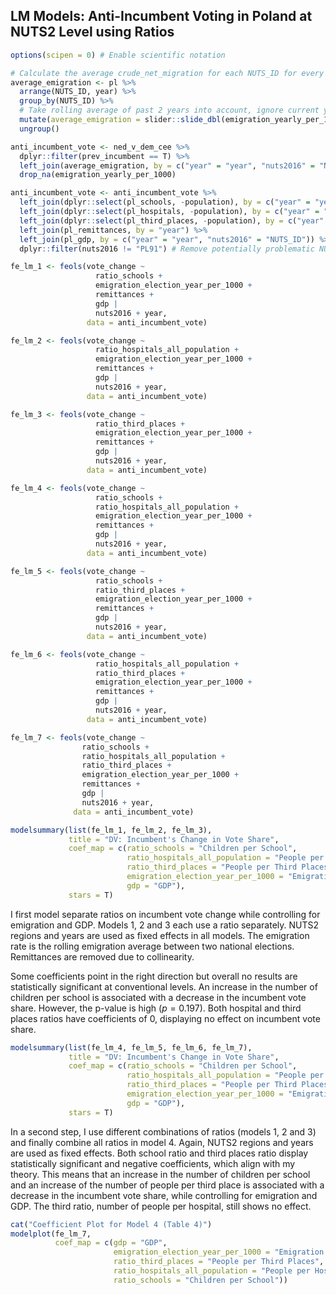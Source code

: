 ## LM Models: Anti-Incumbent Voting in Poland at NUTS2 Level using Ratios

```r
options(scipen = 0) # Enable scientific notation

# Calculate the average crude_net_migration for each NUTS_ID for every pair of consecutive years
average_emigration <- pl %>%
  arrange(NUTS_ID, year) %>%
  group_by(NUTS_ID) %>%
  # Take rolling average of past 2 years into account, ignore current year
  mutate(average_emigration = slider::slide_dbl(emigration_yearly_per_1000, mean, .before = 2, .after = -1, .complete = T)) %>%
  ungroup()

anti_incumbent_vote <- ned_v_dem_cee %>% 
  dplyr::filter(prev_incumbent == T) %>%
  left_join(average_emigration, by = c("year" = "year", "nuts2016" = "NUTS_ID")) %>% 
  drop_na(emigration_yearly_per_1000)

anti_incumbent_vote <- anti_incumbent_vote %>% 
  left_join(dplyr::select(pl_schools, -population), by = c("year" = "year", "nuts2016" = "NUTS_ID")) %>%
  left_join(dplyr::select(pl_hospitals, -population), by = c("year" = "year", "nuts2016" = "NUTS_ID")) %>% 
  left_join(dplyr::select(pl_third_places, -population), by = c("year" = "year", "nuts2016" = "NUTS_ID")) %>% 
  left_join(pl_remittances, by = "year") %>% 
  left_join(pl_gdp, by = c("year" = "year", "nuts2016" = "NUTS_ID")) %>% 
  dplyr::filter(nuts2016 != "PL91") # Remove potentially problematic NUTS2 region (Warszawski stołeczny)

fe_lm_1 <- feols(vote_change ~
                   ratio_schools +
                   emigration_election_year_per_1000 +
                   remittances +
                   gdp | 
                   nuts2016 + year,
                 data = anti_incumbent_vote)

fe_lm_2 <- feols(vote_change ~
                   ratio_hospitals_all_population +
                   emigration_election_year_per_1000 +
                   remittances +
                   gdp | 
                   nuts2016 + year,
                 data = anti_incumbent_vote)

fe_lm_3 <- feols(vote_change ~
                   ratio_third_places +
                   emigration_election_year_per_1000 +
                   remittances +
                   gdp | 
                   nuts2016 + year,
                 data = anti_incumbent_vote)

fe_lm_4 <- feols(vote_change ~
                   ratio_schools +
                   ratio_hospitals_all_population +
                   emigration_election_year_per_1000 +
                   remittances +
                   gdp | 
                   nuts2016 + year,
                 data = anti_incumbent_vote)

fe_lm_5 <- feols(vote_change ~
                   ratio_schools +
                   ratio_third_places +
                   emigration_election_year_per_1000 +
                   remittances +
                   gdp | 
                   nuts2016 + year,
                 data = anti_incumbent_vote)

fe_lm_6 <- feols(vote_change ~
                   ratio_hospitals_all_population +
                   ratio_third_places +
                   emigration_election_year_per_1000 +
                   remittances +
                   gdp | 
                   nuts2016 + year,
                 data = anti_incumbent_vote)

fe_lm_7 <- feols(vote_change ~
                ratio_schools +
                ratio_hospitals_all_population +
                ratio_third_places +
                emigration_election_year_per_1000 +
                remittances +
                gdp | 
                nuts2016 + year,
              data = anti_incumbent_vote)
```

```r
modelsummary(list(fe_lm_1, fe_lm_2, fe_lm_3),
             title = "DV: Incumbent's Change in Vote Share",
             coef_map = c(ratio_schools = "Children per School",
                          ratio_hospitals_all_population = "People per Hospital",
                          ratio_third_places = "People per Third Places",
                          emigration_election_year_per_1000 = "Emigration Rate between Election Years per 1000 People",
                          gdp = "GDP"),
             stars = T)
```

I first model separate ratios on incumbent vote change while controlling for emigration and GDP. Models 1, 2 and 3 each use a ratio separately. NUTS2 regions and years are used as fixed effects in all models. The emigration rate is the rolling emigration average between two national elections. Remittances are removed due to collinearity.

Some coefficients point in the right direction but overall no results are statistically significant at conventional levels. An increase in the number of children per school is associated with a decrease in the incumbent vote share. However, the p-value is high ($p = 0.197$). Both hospital and third places ratios have coefficients of 0, displaying no effect on incumbent vote share.

\pagebreak

```r
modelsummary(list(fe_lm_4, fe_lm_5, fe_lm_6, fe_lm_7),
             title = "DV: Incumbent's Change in Vote Share",
             coef_map = c(ratio_schools = "Children per School",
                          ratio_hospitals_all_population = "People per Hospital",
                          ratio_third_places = "People per Third Places",
                          emigration_election_year_per_1000 = "Emigration Rate between\nElection Years per 1000 People",
                          gdp = "GDP"),
             stars = T)
```

In a second step, I use different combinations of ratios (models 1, 2 and 3) and finally combine all ratios in model 4. Again, NUTS2 regions and years are used as fixed effects. Both school ratio and third places ratio display statistically significant and negative coefficients, which align with my theory. This means that an increase in the number of children per school and an increase of the number of people per third place is associated with a decrease in the incumbent vote share, while controlling for emigration and GDP. The third ratio, number of people per hospital, still shows no effect.


```r
cat("Coefficient Plot for Model 4 (Table 4)")
modelplot(fe_lm_7,
          coef_map = c(gdp = "GDP",
                       emigration_election_year_per_1000 = "Emigration Rate between\nElection Years per 1000 People",
                       ratio_third_places = "People per Third Places",
                       ratio_hospitals_all_population = "People per Hospital",
                       ratio_schools = "Children per School"))
```
